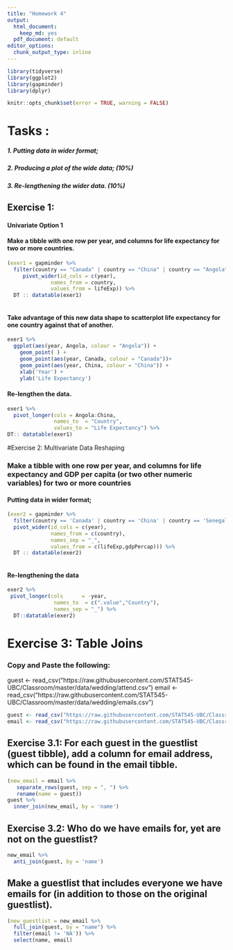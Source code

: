 ```yaml
---
title: "Homework 4"
output: 
  html_document:
    keep_md: yes
  pdf_document: default
editor_options:
  chunk_output_type: inline
---
```


```r
library(tidyverse)
library(ggplot2)
library(gapminder)
library(dplyr)
```

<!---The following chunk allows errors when knitting--->

```r
knitr::opts_chunk$set(error = TRUE, warning = FALSE)
```

# Tasks :
##### 1. Putting data in wider format;
##### 2. Producing a plot of the wide data; (10%)
##### 3. Re-lengthening the wider data. (10%)
 

## Exercise 1: 
#### Univariate Option 1

#### Make a tibble with one row per year, and columns for life expectancy for two or more countries.
```r
(exer1 = gapminder %>% 
  filter(country == "Canada" | country == "China" | country == "Angola") %>% 
     pivot_wider(id_cols = c(year), 
              names_from = country, 
              values_from = lifeExp)) %>% 
  DT :: datatable(exer1)
 
```

#### Take advantage of this new data shape to scatterplot life expectancy for one country against that of another.

```r
exer1 %>% 
  ggplot(aes(year, Angola, colour = "Angola")) +
    geom_point( ) +
    geom_point(aes(year, Canada, colour = "Canada"))+
    geom_point(aes(year, China, colour = "China")) +
    xlab('Year') +
    ylab('Life Expectancy')
```

#### Re-lengthen the data.

```r
exer1 %>%  
  pivot_longer(cols = Angola:China, 
               names_to  = "Country", 
               values_to = "Life Expectancy") %>% 
DT:: datatable(exer1)
```

#Exercise 2: Multivariate Data Reshaping

### Make a tibble with one row per year, and columns for life expectancy and GDP per capita (or two other numeric variables) for two or more countries

#### Putting data in wider format;
```r
(exer2 = gapminder %>% 
  filter(country == 'Canada' | country == 'China' | country == 'Senegal') %>% 
  pivot_wider(id_cols = c(year),
              names_from = c(country),
              names_sep = "_",
              values_from = c(lifeExp,gdpPercap))) %>% 
  DT :: datatable(exer2)
              
```

#### Re-lengthening the data

```r
exer2 %>% 
 pivot_longer(cols      = -year, 
               names_to  = c(".value","Country"),
               names_sep = "_") %>% 
  DT::datatable(exer2)
```

# Exercise 3: Table Joins 

### Copy and Paste the following: 
guest <- read_csv("https://raw.githubusercontent.com/STAT545-UBC/Classroom/master/data/wedding/attend.csv")
email <- read_csv("https://raw.githubusercontent.com/STAT545-UBC/Classroom/master/data/wedding/emails.csv")

```r
guest <- read_csv("https://raw.githubusercontent.com/STAT545-UBC/Classroom/master/data/wedding/attend.csv")
email <- read_csv("https://raw.githubusercontent.com/STAT545-UBC/Classroom/master/data/wedding/emails.csv")
```


## Exercise 3.1: For each guest in the guestlist (guest tibble), add a column for email address, which can be found in the email tibble.

```r
(new_email = email %>%
   separate_rows(guest, sep = ", ") %>% 
   rename(name = guest))
guest %>% 
  inner_join(new_email, by = 'name')
```

## Exercise 3.2: Who do we have emails for, yet are not on the guestlist?

```r
new_email %>% 
  anti_join(guest, by = 'name')
```


## Make a guestlist that includes everyone we have emails for (in addition to those on the original guestlist).

```r
(new_guestlist = new_email %>% 
  full_join(guest, by = "name") %>% 
  filter(email != 'NA')) %>% 
  select(name, email)
```

